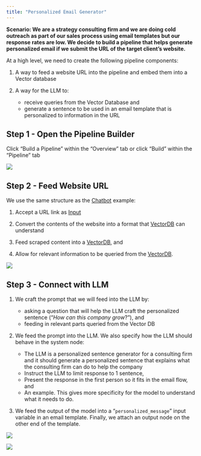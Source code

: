 ```yaml
---
title: "Personalized Email Generator"
---
```


**Scenario: We are a strategy consulting firm and we are doing cold outreach as part of our sales process using email templates but our response rates are low. We decide to build a pipeline that helps generate personalized email if we submit the URL of the target client’s website.** 

At a high level, we need to create the following pipeline components:

1. A way to feed a website URL into the pipeline and embed them into a Vector database

2. A way for the LLM to:  
   * receive queries from the Vector Database and  
   * generate a sentence to be used in an email template that is personalized to information in the URL

## Step 1 - Open the Pipeline Builder

Click “Build a Pipeline” within the “Overview” tab or click “Build” within the “Pipeline” tab

![](https://lh4.googleusercontent.com/HH2YJNvx1OoB_bfNbV1ISwpTQdS5V9BosDoDRWMm6DaoGGG75Juxtm743Vux6506Jrqdni3fr6gk2u3sBDkbyFpBhCRA6X_fxpBLrtHXPhfXszR10EhKfoZLVRatn6XqCZ_MT75MhQs6UqmPWRVpryc)

## Step 2 - Feed Website URL

We use the same structure as the [Chatbot](/vectorshift/example-pipelines/chatbot) example:

1. Accept a URL link as [Input](/vectorshift/platform/pipelines/inputs-outputs#input-nodes)

2. Convert the contents of the website into a format that [VectorDB](/vectorshift/platform/pipelines/vector-db) can understand

3. Feed scraped content into a [VectorDB](/vectorshift/platform/pipelines/vector-db), and

4. Allow for relevant information to be queried from the [VectorDB](/vectorshift/platform/pipelines/vector-db).

![](https://lh4.googleusercontent.com/DB5RUMi2EI3oLLmgMibcep7MikE4RSzRWfh5IzS8DJbQWb_ub7cNNwt295jdos-8LVqjR2d8ArplZchx923yMmFRofK_EiUnzAPxfWAbZPxyOmtadlkm7_RNyzc_GZddrr6IilE9ly9rn7M2JZXWn0M)

## Step 3 - Connect with LLM

1. We craft the prompt that we will feed into the LLM by:  
   * asking a question that will help the LLM craft the personalized sentence (“_How can this company grow_?”), and  
   * feeding in relevant parts queried from the Vector DB

2. We feed the prompt into the LLM. We also specify how the LLM should behave in the system node:  
   * The LLM is a personalized sentence generator for a consulting firm and it should generate a personalized sentence that explains what the consulting firm can do to help the company  
   * Instruct the LLM to limit response to 1 sentence,  
   * Present the response in the first person so it fits in the email flow, and  
   * An example. This gives more specificity for the model to understand what it needs to do.

3. We feed the output of the model into a “`personalized_message`” input variable in an email template. Finally, we attach an output node on the other end of the template.

![](https://lh6.googleusercontent.com/gUtG6W1CEOYKT4etSEubaoTcuGdF4idrJQy0VChLZ1hij4mWmUX08s3iuIZteFvKel_ywLJdel6vE5wy_KRXulAUBwl3kOAC52bHW3FSfxTjG_fOPecdtpwVsv9PuFJZ6GCYpIn8hCuGiWZFowzAHeE)

![](/images/Screenshot%202023-08-01%20at%2011.59.13%20PM.png)